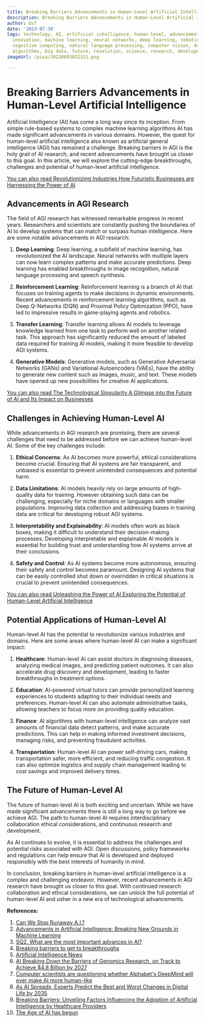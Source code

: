 ```yaml
---
title: Breaking Barriers Advancements in Human-Level Artificial Intelligence
description: Breaking Barriers Advancements in Human-Level Artificial Intelligence
author: Usf
date: '2023-07-30'
tags: technology, AI, artificial intelligence, human-level, advancements, breakthroughs,
  innovation, machine learning, neural networks, deep learning, robotics, automation,
  cognitive computing, natural language processing, computer vision, data science,
  algorithms, big data, future, revolution, science, research, development
imageUrl: /pixa/20230803032311.png

---
```

# Breaking  Barriers Advancements in Human-Level Artificial Intelligence

Artificial Intelligence  (AI) has come  a  long way since its inception. From simple rule-based systems to complex machine learning algorithms AI has made significant  advancements in various domains. However, the quest for human-level artificial intelligence also known  as artificial general intelligence  (AGI) has remained a challenge. Breaking barriers  in AGI is the holy grail of AI research,  and recent advancements have brought us closer to this goal.  In this article, we  will explore the cutting-edge breakthroughs, challenges and potential of human-level artificial intelligence.

[You can also read Revolutionizing Industries How Futuristic Businesses are Harnessing the Power of AI](Revolutionizing%20Industries%20How%20Futuristic%20Businesses%20are%20Harnessing%20the%20Power%20of%20AI)


## Advancements in AGI Research

The field of AGI research has witnessed remarkable progress in recent years. Researchers and scientists are constantly pushing the  boundaries  of  AI to develop  systems that can  match or surpass human intelligence. Here  are some notable advancements in AGI research:

1.  **Deep Learning**: Deep learning,  a  subfield of machine learning,  has revolutionized the AI landscape. Neural networks with multiple layers can now learn complex  patterns and make accurate predictions. Deep learning has  enabled breakthroughs in image recognition, natural language processing and speech synthesis.

2. **Reinforcement Learning**: Reinforcement learning is a branch of AI  that focuses on training agents to make decisions  in dynamic environments.  Recent advancements in reinforcement  learning algorithms,  such as Deep Q-Networks (DQN) and Proximal Policy Optimization (PPO), have led to impressive results in game-playing agents and robotics.

3. **Transfer Learning**: Transfer learning allows  AI models to  leverage knowledge learned from one task to perform well on another related task. This approach has significantly reduced the amount  of labeled  data required for training AI models, making  it more feasible to develop AGI systems.

4. **Generative Models**: Generative models, such as Generative Adversarial Networks (GANs) and Variational Autoencoders (VAEs),  have the ability to generate new content such as  images, music, and  text. These models have opened up new possibilities  for creative AI applications.

[You  can also read The Technological Singularity A Glimpse into the Future of AI and Its Impact on  Businesses](The%20Technological%20Singularity%20A%20Glimpse%20into%20the%20Future%20of%20AI%20and%20Its%20Impact%20on%20Businesses)


## Challenges in Achieving Human-Level AI

While advancements  in AGI  research are promising, there are several challenges that need to  be addressed before we can  achieve human-level AI. Some of the key challenges include:

1.  **Ethical Concerns**: As AI becomes more powerful, ethical considerations become crucial. Ensuring that AI  systems are fair transparent, and unbiased  is essential to prevent unintended consequences and potential harm.

2. **Data Limitations**: AI models heavily rely on large amounts of high-quality data for training. However obtaining such data  can be challenging, especially for  niche domains or languages with smaller populations. Improving data  collection and addressing  biases in  training data are critical for developing robust AGI systems.

3. **Interpretability  and Explainability**: AI models often work as black boxes, making it difficult to understand their decision-making processes. Developing interpretable and explainable AI models is essential for building trust and  understanding how AI systems arrive at their conclusions.

4. **Safety and Control**: As AI systems become  more  autonomous, ensuring their safety and control becomes paramount. Designing AI systems that can be easily controlled shut down or overridden in critical situations is crucial to prevent unintended consequences.

[You can also read Unleashing the Power  of AI Exploring the Potential of  Human-Level Artificial Intelligence](Unleashing%20the%20Power%20of%20AI%20Exploring%20the%20Potential%20of%20Human-Level%20Artificial%20Intelligence)


## Potential Applications of  Human-Level AI

Human-level AI has the potential to revolutionize various industries and domains. Here  are some  areas where human-level AI can make a significant impact:

1. **Healthcare**: Human-level AI can assist doctors in diagnosing diseases,  analyzing medical images,  and predicting patient outcomes. It can also accelerate  drug discovery and development, leading  to faster  breakthroughs in treatment options.

2. **Education**: AI-powered virtual tutors  can  provide personalized learning experiences to students adapting to  their individual needs and preferences. Human-level AI can also automate administrative tasks, allowing teachers to focus more on providing quality education.

3. **Finance**: AI algorithms with human-level intelligence can analyze  vast amounts of financial data detect patterns, and make accurate predictions. This can help in  making informed investment decisions, managing risks, and preventing fraudulent activities.

4. **Transportation**: Human-level AI can  power self-driving cars,  making transportation safer, more efficient,  and reducing traffic congestion. It can also optimize logistics and supply chain management leading to cost savings and improved delivery times.

## The Future of  Human-Level AI

The future of human-level AI is both exciting and uncertain.  While we  have made significant  advancements there is still a long way to go before we achieve AGI. The path to human-level AI requires interdisciplinary collaboration ethical considerations, and continuous research and development.

As  AI continues  to evolve, it is essential to address the challenges and potential risks associated with AGI. Open discussions, policy frameworks and regulations can help ensure that AI is developed and deployed responsibly with the  best interests of humanity in mind.

In conclusion, breaking barriers in human-level artificial intelligence is a complex and challenging  endeavor. However, recent advancements in AGI research have brought us closer to this goal. With continued research collaboration and ethical considerations, we can unlock the full potential of human-level AI and usher in a new era of technological advancements.

**References:**

1. [Can We Stop Runaway A.I.?](https://www.newyorker.com/science/annals-of-artificial-intelligence/can-we-stop-the-singularity)
2. [Advancements  in Artificial Intelligence: Breaking New Grounds  in Machine  Learning](https://medium.com/@emiratesscholar/advancements-in-artificial-intelligence-breaking-new-grounds-in-machine-learning-f0b6bf1cad9c)
3. [SQ2. What are  the most important advances in AI?](https://ai100.stanford.edu/gathering-strength-gathering-storms-one-hundred-year-study-artificial-intelligence-ai100-2021-1/sq2)
4. [Breaking barriers to  get to breakthroughs](https://news.harvard.edu/gazette/story/2022/09/breaking-barriers-to-get-to-breakthroughs/)
5. [Artificial Intelligence  News](https://www.sciencedaily.com/news/computers_math/artificial_intelligence/)
6.  [AI Breaking Down the Barriers of Genomics Research, on Track to Achieve $4.8 Billion by 2027](https://www.bccresearch.com/pressroom/hlc/ai-breaking-down-the-barriers-of-genomics-research)
7. [Computer scientists are questioning  whether Alphabet's DeepMind will ever make AI more human-like](https://www.cnbc.com/2021/06/18/computer-scientists-ask-if-deepmind-can-ever-make-ai-human-like.html)
8. [As AI Spreads, Experts Predict the Best and Worst Changes in Digital Life by 2035](https://www.pewresearch.org/internet/wp-content/uploads/sites/9/2023/06/PI_2023.06.21_Best-Worst-Digital-Life_2035_FINAL.pdf)
9. [Breaking Barriers: Unveiling Factors Influencing the Adoption of Artificial Intelligence  by Healthcare Providers](https://www.mdpi.com/2504-2289/7/2/105)
10.  [The  Age of AI has begun](https://www.gatesnotes.com/The-Age-of-AI-Has-Begun)